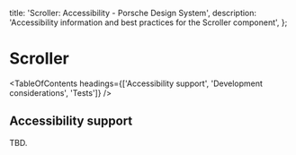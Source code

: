 
  title: 'Scroller: Accessibility - Porsche Design System',
  description: 'Accessibility information and best practices for the Scroller component',
};

# Scroller <ComponentStatus tagName="p-scroller"></ComponentStatus>

<TableOfContents headings={['Accessibility support', 'Development considerations', 'Tests']} />

## Accessibility support

TBD.
